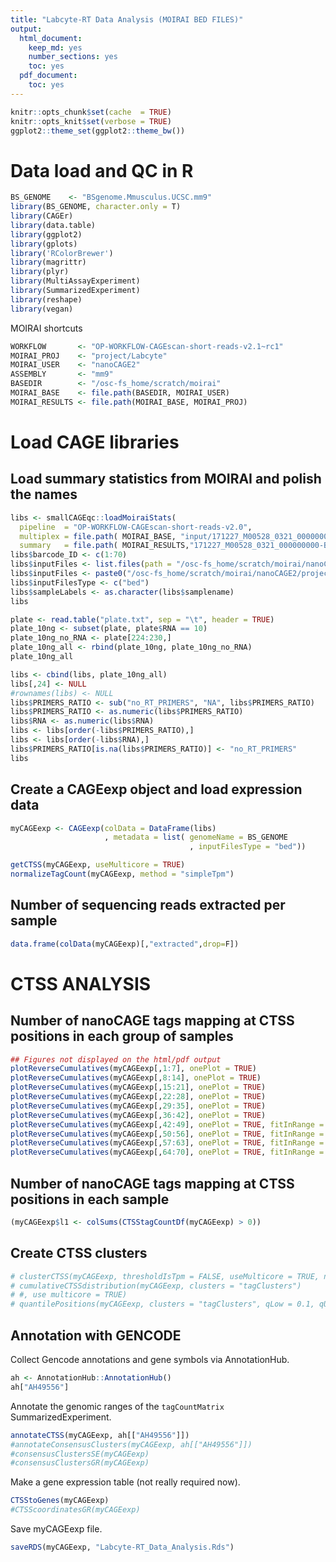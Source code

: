```yaml
---
title: "Labcyte-RT Data Analysis (MOIRAI BED FILES)"
output:
  html_document:
    keep_md: yes
    number_sections: yes
    toc: yes
  pdf_document:
    toc: yes
---
```


```r
knitr::opts_chunk$set(cache  = TRUE)
knitr::opts_knit$set(verbose = TRUE)
ggplot2::theme_set(ggplot2::theme_bw())
```

Data load and QC in R
=====================

```r
BS_GENOME    <- "BSgenome.Mmusculus.UCSC.mm9" 
library(BS_GENOME, character.only = T)
library(CAGEr)
library(data.table)
library(ggplot2)
library(gplots)
library('RColorBrewer')
library(magrittr)
library(plyr)
library(MultiAssayExperiment)
library(SummarizedExperiment)
library(reshape)
library(vegan)
```

MOIRAI shortcuts

```r
WORKFLOW       <- "OP-WORKFLOW-CAGEscan-short-reads-v2.1~rc1"
MOIRAI_PROJ    <- "project/Labcyte" 
MOIRAI_USER    <- "nanoCAGE2" 
ASSEMBLY       <- "mm9"
BASEDIR        <- "/osc-fs_home/scratch/moirai"
MOIRAI_BASE    <- file.path(BASEDIR, MOIRAI_USER)
MOIRAI_RESULTS <- file.path(MOIRAI_BASE, MOIRAI_PROJ)
```

Load CAGE libraries
===================

Load summary statistics from MOIRAI and polish the names
--------------------------------------------------------

```r
libs <- smallCAGEqc::loadMoiraiStats(
  pipeline  = "OP-WORKFLOW-CAGEscan-short-reads-v2.0",
  multiplex = file.path( MOIRAI_BASE, "input/171227_M00528_0321_000000000-B4GLP.multiplex.txt"),
  summary   = file.path( MOIRAI_RESULTS,"171227_M00528_0321_000000000-B4GLP.OP-WORKFLOW-CAGEscan-short-reads-v2.1~rc1.20180104125850/text/summary.txt"))
libs$barcode_ID <- c(1:70)
libs$inputFiles <- list.files(path = "/osc-fs_home/scratch/moirai/nanoCAGE2/project/Labcyte/171227_M00528_0321_000000000-B4GLP.OP-WORKFLOW-CAGEscan-short-reads-v2.1~rc1.20180104125850/CAGEscan_fragments")
libs$inputFiles <- paste0("/osc-fs_home/scratch/moirai/nanoCAGE2/project/Labcyte/171227_M00528_0321_000000000-B4GLP.OP-WORKFLOW-CAGEscan-short-reads-v2.1~rc1.20180104125850/CAGEscan_fragments/", libs$inputFiles)
libs$inputFilesType <- c("bed")
libs$sampleLabels <- as.character(libs$samplename)
libs
```


```r
plate <- read.table("plate.txt", sep = "\t", header = TRUE)
plate_10ng <- subset(plate, plate$RNA == 10)
plate_10ng_no_RNA <- plate[224:230,]
plate_10ng_all <- rbind(plate_10ng, plate_10ng_no_RNA)
plate_10ng_all
```

```r
libs <- cbind(libs, plate_10ng_all)
libs[,24] <- NULL
#rownames(libs) <- NULL
libs$PRIMERS_RATIO <- sub("no_RT_PRIMERS", "NA", libs$PRIMERS_RATIO)
libs$PRIMERS_RATIO <- as.numeric(libs$PRIMERS_RATIO)
libs$RNA <- as.numeric(libs$RNA)
libs <- libs[order(-libs$PRIMERS_RATIO),]
libs <- libs[order(-libs$RNA),]
libs$PRIMERS_RATIO[is.na(libs$PRIMERS_RATIO)] <- "no_RT_PRIMERS"
libs
```

Create a CAGEexp object and load expression data
------------------------------------------------

```r
myCAGEexp <- CAGEexp(colData = DataFrame(libs)
                     , metadata = list( genomeName = BS_GENOME
                                        , inputFilesType = "bed"))

getCTSS(myCAGEexp, useMulticore = TRUE)
normalizeTagCount(myCAGEexp, method = "simpleTpm")
```

Number of sequencing reads extracted per sample
-----------------------------------------------

```r
data.frame(colData(myCAGEexp)[,"extracted",drop=F])
```

CTSS ANALYSIS
=============

Number of nanoCAGE tags mapping at CTSS positions in each group of samples
--------------------------------------------------------------------------
  
```r
## Figures not displayed on the html/pdf output
plotReverseCumulatives(myCAGEexp[,1:7], onePlot = TRUE)
plotReverseCumulatives(myCAGEexp[,8:14], onePlot = TRUE)
plotReverseCumulatives(myCAGEexp[,15:21], onePlot = TRUE)
plotReverseCumulatives(myCAGEexp[,22:28], onePlot = TRUE)
plotReverseCumulatives(myCAGEexp[,29:35], onePlot = TRUE)
plotReverseCumulatives(myCAGEexp[,36:42], onePlot = TRUE)
plotReverseCumulatives(myCAGEexp[,42:49], onePlot = TRUE, fitInRange = NULL)
plotReverseCumulatives(myCAGEexp[,50:56], onePlot = TRUE, fitInRange = NULL)
plotReverseCumulatives(myCAGEexp[,57:63], onePlot = TRUE, fitInRange = NULL)
plotReverseCumulatives(myCAGEexp[,64:70], onePlot = TRUE, fitInRange = NULL)
```

Number of nanoCAGE tags mapping at CTSS positions in each sample
----------------------------------------------------------------
  
```r
(myCAGEexp$l1 <- colSums(CTSStagCountDf(myCAGEexp) > 0))
```

Create CTSS clusters
--------------------

```r
# clusterCTSS(myCAGEexp, thresholdIsTpm = FALSE, useMulticore = TRUE, nrPassThreshold = 2, removeSingletons = TRUE)
# cumulativeCTSSdistribution(myCAGEexp, clusters = "tagClusters")
# #, use multicore = TRUE)
# quantilePositions(myCAGEexp, clusters = "tagClusters", qLow = 0.1, qUp = 0.9, useMulticore = TRUE)
```


Annotation with GENCODE
-----------------------
  
Collect Gencode annotations and gene symbols via AnnotationHub.

```r
ah <- AnnotationHub::AnnotationHub()
ah["AH49556"]
```

Annotate the genomic ranges of the `tagCountMatrix` SummarizedExperiment.

```r
annotateCTSS(myCAGEexp, ah[["AH49556"]])
#annotateConsensusClusters(myCAGEexp, ah[["AH49556"]])
#consensusClustersSE(myCAGEexp)
#consensusClustersGR(myCAGEexp)
```

Make a gene expression table (not really required now).

```r
CTSStoGenes(myCAGEexp)
#CTSScoordinatesGR(myCAGEexp)
```

Save myCAGEexp file.

```r
saveRDS(myCAGEexp, "Labcyte-RT_Data_Analysis.Rds")
```
